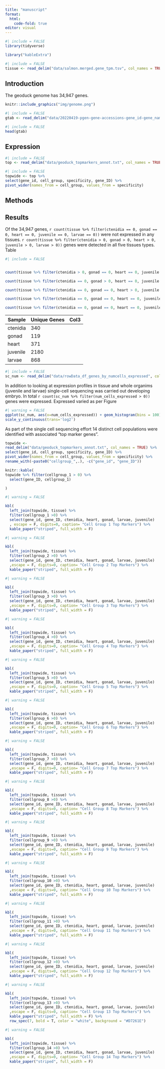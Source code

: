 ```yaml
---
title: "manuscript"
format: 
  html:
    code-fold: true
editor: visual
---
```


```r
#| include = FALSE
library(tidyverse)

library("kableExtra")

```

```r
#| include = FALSE
tissue <- read_delim("data/salmon.merged.gene_tpm.tsv", col_names = TRUE)
```

## Introduction

The geoduck genome has 34,947 genes.

```r

knitr::include_graphics("img/genome.png")
```

```r
#| include = FALSE
gtab <- read_delim("data/20220419-pgen-gene-accessions-gene_id-gene_name-gene_description-alt_gene_description-go_ids.tab", col_names = FALSE)
```

```r
#| include = FALSE
head(gtab)
```

## Expression

```r
#| include = FALSE
top <- read_delim("data/geoduck_topmarkers_annot.txt", col_names = TRUE, na = "NA")
```


```r
#| include = FALSE
topwide <- top %>% 
select(gene_id, cell_group, specificity, gene_ID) %>%
pivot_wider(names_from = cell_group, values_from = specificity)

```


## Methods

## Results

Of the 34,947 genes, `r count(tissue %>% filter(ctenidia == 0, gonad == 0, heart == 0, juvenile == 0, larvae == 0))` were not expressed in any tissues. `r count(tissue %>% filter(ctenidia > 0, gonad > 0, heart > 0, juvenile > 0, larvae > 0))` genes were detected in all five tissues types. Table

```r
#| include = FALSE


count(tissue %>% filter(ctenidia > 0, gonad == 0, heart == 0, juvenile == 0, larvae == 0))

count(tissue %>% filter(ctenidia == 0, gonad > 0, heart == 0, juvenile == 0, larvae == 0))

count(tissue %>% filter(ctenidia == 0, gonad == 0, heart > 0, juvenile == 0, larvae == 0))

count(tissue %>% filter(ctenidia == 0, gonad == 0, heart == 0, juvenile > 0, larvae == 0))

count(tissue %>% filter(ctenidia == 0, gonad == 0, heart == 0, juvenile == 0, larvae > 0))
```

| Sample   | Unique Genes | Col3 |
|----------|--------------|------|
| ctenidia | 340          |      |
| gonad    | 119          |      |
| heart    | 371          |      |
| juvenile | 2180         |      |
| larvae   | 868          |      |

```r
#| include = FALSE
sc_num <- read_delim("data/rowData_df_genes_by_numcells_expressed", col_names = TRUE)
```

In addition to looking at expression profiles in tissue and whole organims (juvenile and larvae) single-cell sequencing was carried out developing embryo. In total `r count(sc_num %>% filter(num_cells_expressed > 0))` genes were expressed. Expressed varied as per Figure

```r
#| warning = FALSE
ggplot(sc_num, aes(x=num_cells_expressed)) + geom_histogram(bins = 100) +
scale_y_continuous(trans='log2')
```

As part of the single cell sequencing effort 14 distinct cell populations were identified with associated "top marker genes".


```r

topwide <- 
read_delim("data/geoduck_topmarkers_annot.txt", col_names = TRUE) %>% 
select(gene_id, cell_group, specificity, gene_ID) %>%
pivot_wider(names_from = cell_group, values_from = specificity) %>%
rename_with(~paste0("cellgroup_",.), -c("gene_id", "gene_ID"))

```

```r
knitr::kable(
topwide %>% filter(cellgroup_1 > 0) %>%
  select(gene_ID, cellgroup_1)

)
```





```r
#| warning = FALSE

kbl(
  left_join(topwide, tissue) %>%
  filter(cellgroup_1 >0) %>%
  select(gene_id, gene_ID, ctenidia, heart, gonad, larvae, juvenile) 
  , escape = F, digits=0, caption= "Cell Group 1 Top Markers") %>%
  kable_paper("striped", full_width = F)
```
```r
#| warning = FALSE

kbl(
  left_join(topwide, tissue) %>%
  filter(cellgroup_2 >0) %>%
  select(gene_id, gene_ID, ctenidia, heart, gonad, larvae, juvenile) 
  ,escape = F, digits=0, caption= "Cell Group 2 Top Markers") %>%
  kable_paper("striped", full_width = F)
```

```r
#| warning = FALSE

kbl(
  left_join(topwide, tissue) %>%
  filter(cellgroup_3 >0) %>%
  select(gene_id, gene_ID, ctenidia, heart, gonad, larvae, juvenile) 
  ,escape = F, digits=0, caption= "Cell Group 3 Top Markers") %>%
  kable_paper("striped", full_width = F)
```

```r
#| warning = FALSE

kbl(
  left_join(topwide, tissue) %>%
  filter(cellgroup_4 >0) %>%
  select(gene_id, gene_ID, ctenidia, heart, gonad, larvae, juvenile) 
  ,escape = F, digits=0, caption= "Cell Group 4 Top Markers") %>%
  kable_paper("striped", full_width = F)
```

```r
#| warning = FALSE

kbl(
  left_join(topwide, tissue) %>%
  filter(cellgroup_5 >0) %>%
  select(gene_id, gene_ID, ctenidia, heart, gonad, larvae, juvenile) 
  ,escape = F, digits=0, caption= "Cell Group 5 Top Markers") %>%
  kable_paper("striped", full_width = F)
```

```r
#| warning = FALSE

kbl(
  left_join(topwide, tissue) %>%
  filter(cellgroup_6 >0) %>%
  select(gene_id, gene_ID, ctenidia, heart, gonad, larvae, juvenile) 
  ,escape = F, digits=0, caption= "Cell Group 6 Top Markers") %>%
  kable_paper("striped", full_width = F)
```

```r
#| warning = FALSE

kbl(
  left_join(topwide, tissue) %>%
  filter(cellgroup_7 >0) %>%
  select(gene_id, gene_ID, ctenidia, heart, gonad, larvae, juvenile) 
  ,escape = F, digits=0, caption= "Cell Group 7 Top Markers") %>%
  kable_paper("striped", full_width = F)
```

```r
#| warning = FALSE

kbl(
  left_join(topwide, tissue) %>%
  filter(cellgroup_8 >0) %>%
  select(gene_id, gene_ID, ctenidia, heart, gonad, larvae, juvenile) 
  ,escape = F, digits=0, caption= "Cell Group 8 Top Markers") %>%
  kable_paper("striped", full_width = F)
```


```r
#| warning = FALSE

kbl(
  left_join(topwide, tissue) %>%
  filter(cellgroup_9 >0) %>%
  select(gene_id, gene_ID, ctenidia, heart, gonad, larvae, juvenile) 
  ,escape = F, digits=0, caption= "Cell Group 9 Top Markers") %>%
  kable_paper("striped", full_width = F)
```


```r
#| warning = FALSE

kbl(
  left_join(topwide, tissue) %>%
  filter(cellgroup_10 >0) %>%
  select(gene_id, gene_ID, ctenidia, heart, gonad, larvae, juvenile) 
  ,escape = F, digits=0, caption= "Cell Group 10 Top Markers") %>%
  kable_paper("striped", full_width = F)
```


```r
#| warning = FALSE

kbl(
  left_join(topwide, tissue) %>%
  filter(cellgroup_11 >0) %>%
  select(gene_id, gene_ID, ctenidia, heart, gonad, larvae, juvenile) 
  ,escape = F, digits=0, caption= "Cell Group 11 Top Markers") %>%
  kable_paper("striped", full_width = F)
```


```r
#| warning = FALSE

kbl(
  left_join(topwide, tissue) %>%
  filter(cellgroup_12 >0) %>%
  select(gene_id, gene_ID, ctenidia, heart, gonad, larvae, juvenile) 
  ,escape = F, digits=0, caption= "Cell Group 12 Top Markers") %>%
  kable_paper("striped", full_width = F)
```


```r
#| warning = FALSE

kbl(
  left_join(topwide, tissue) %>%
  filter(cellgroup_13 >0) %>%
  select(gene_id, gene_ID, ctenidia, heart, gonad, larvae, juvenile) 
  ,escape = F, digits=0, caption= "Cell Group 13 Top Markers") %>%
  kable_paper("striped", full_width = F) %>%
  row_spec(7, bold = T, color = "white", background = "#D7261E")
```


```r
#| warning = FALSE

kbl(
  left_join(topwide, tissue) %>%
  filter(cellgroup_14 >0) %>%
  select(gene_id, gene_ID, ctenidia, heart, gonad, larvae, juvenile) 
  ,escape = F, digits=0, caption= "Cell Group 14 Top Markers") %>%
  kable_paper("striped", full_width = F)
```


